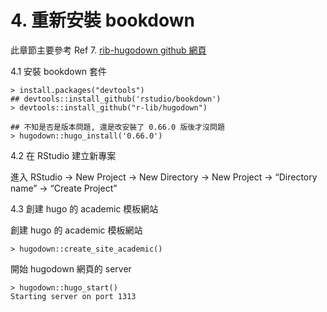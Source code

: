 # 4. 重新安裝 bookdown
此章節主要參考 Ref 7. [rib-hugodown github 網頁](https://github.com/r-lib/hugodown)


4.1 安裝 bookdown 套件
```
> install.packages("devtools")
## devtools::install_github('rstudio/bookdown')
> devtools::install_github("r-lib/hugodown")

## 不知是否是版本問題, 還是改安裝了 0.66.0 版後才沒問題
> hugodown::hugo_install('0.66.0')
```

4.2 在 RStudio 建立新專案

進入 RStudio  -> New Project -> New Directory -> New Project -> "Directory name" -> "Create Project"


4.3 創建  hugo 的 academic 模板網站 

創建 hugo 的 academic 模板網站
```
> hugodown::create_site_academic()
```

開始 hugodown 網頁的 server

```
> hugodown::hugo_start()
Starting server on port 1313
```